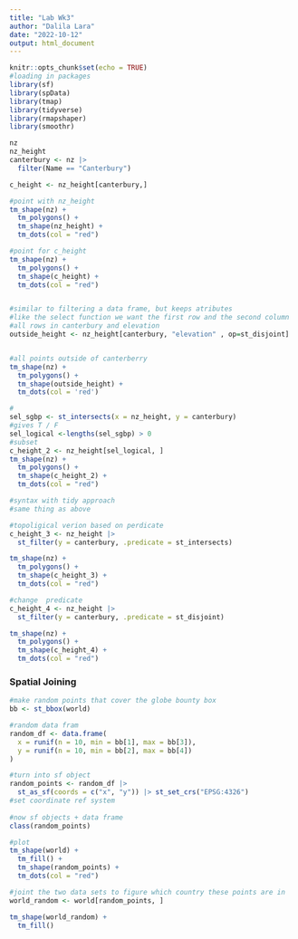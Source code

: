 ```yaml
---
title: "Lab Wk3"
author: "Dalila Lara"
date: "2022-10-12"
output: html_document
---
```


```r
knitr::opts_chunk$set(echo = TRUE)
#loading in packages
library(sf)
library(spData)
library(tmap)
library(tidyverse)
library(rmapshaper)
library(smoothr)
```

```r
nz
nz_height
canterbury <- nz |>
  filter(Name == "Canterbury")

c_height <- nz_height[canterbury,]

#point with nz_height
tm_shape(nz) +
  tm_polygons() +
  tm_shape(nz_height) +
  tm_dots(col = "red")

#point for c_height
tm_shape(nz) +
  tm_polygons() +
  tm_shape(c_height) +
  tm_dots(col = "red")


#similar to filtering a data frame, but keeps atributes 
#like the select function we want the first row and the second column
#all rows in canterbury and elevation
outside_height <- nz_height[canterbury, "elevation" , op=st_disjoint]


#all points outside of canterberry
tm_shape(nz) +
  tm_polygons() +
  tm_shape(outside_height) +
  tm_dots(col = 'red')

#
sel_sgbp <- st_intersects(x = nz_height, y = canterbury)
#gives T / F 
sel_logical <-lengths(sel_sgbp) > 0
#subset
c_height_2 <- nz_height[sel_logical, ]
tm_shape(nz) +
  tm_polygons() +
  tm_shape(c_height_2) +
  tm_dots(col = "red")
```

```r
#syntax with tidy approach
#same thing as above 

#topoligical verion based on perdicate
c_height_3 <- nz_height |>
  st_filter(y = canterbury, .predicate = st_intersects)

tm_shape(nz) + 
  tm_polygons() +
  tm_shape(c_height_3) +
  tm_dots(col = "red")

#change  predicate 
c_height_4 <- nz_height |>
  st_filter(y = canterbury, .predicate = st_disjoint)

tm_shape(nz) + 
  tm_polygons() +
  tm_shape(c_height_4) +
  tm_dots(col = "red")

```

### Spatial Joining

```r
#make random points that cover the globe bounty box
bb <- st_bbox(world)

#random data fram
random_df <- data.frame(
  x = runif(n = 10, min = bb[1], max = bb[3]),
  y = runif(n = 10, min = bb[2], max = bb[4])
)

#turn into sf object
random_points <- random_df |>
  st_as_sf(coords = c("x", "y")) |> st_set_crs("EPSG:4326")
#set coordinate ref system
 
#now sf objects + data frame
class(random_points)

#plot
tm_shape(world) +
  tm_fill() +
  tm_shape(random_points) +
  tm_dots(col = "red")

#joint the two data sets to figure which country these points are in
world_random <- world[random_points, ]

tm_shape(world_random) +
  tm_fill()


```




















